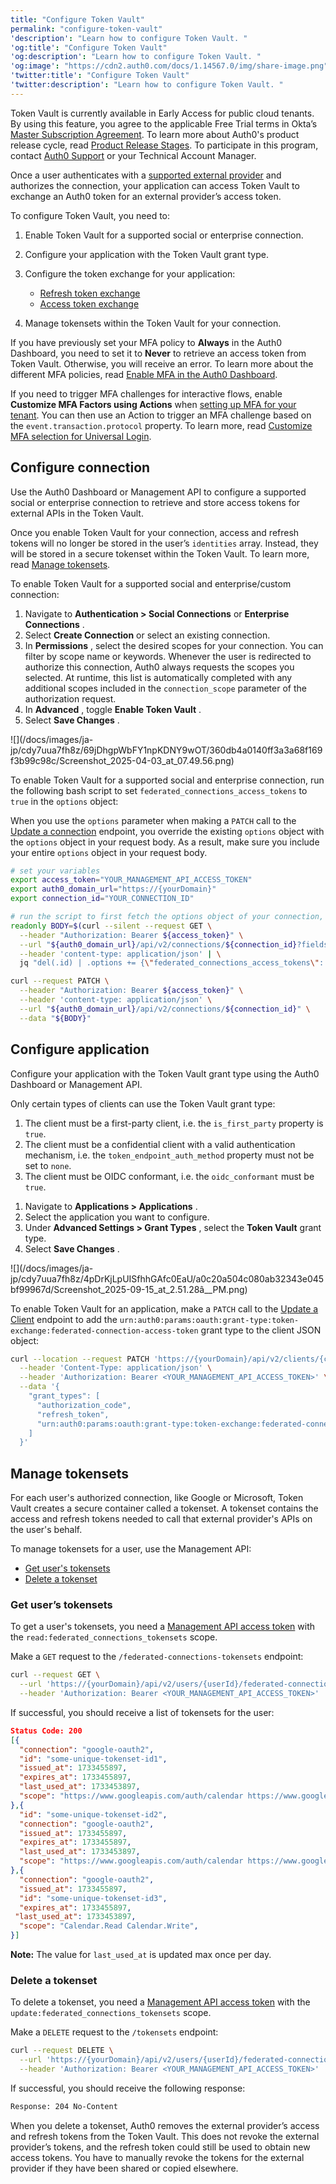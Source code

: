 ```yaml
---
title: "Configure Token Vault"
permalink: "configure-token-vault"
'description': "Learn how to configure Token Vault. "
'og:title': "Configure Token Vault"
'og:description': "Learn how to configure Token Vault. "
'og:image': "https://cdn2.auth0.com/docs/1.14567.0/img/share-image.png"
'twitter:title': "Configure Token Vault"
'twitter:description': "Learn how to configure Token Vault. "
---
```


<Warning>

Token Vault is currently available in Early Access for public cloud tenants. By using this feature, you agree to the applicable Free Trial terms in Okta’s [Master Subscription Agreement](https://www.okta.com/legal). To learn more about Auth0's product release cycle, read [Product Release Stages](/docs/ja-jp/troubleshoot/product-lifecycle/product-release-stages). To participate in this program, contact [Auth0 Support](https://support.auth0.com/) or your Technical Account Manager.

</Warning>

Once a user authenticates with a [supported external provider](https://auth0.com/ai/docs/integrations/overview) and authorizes the connection, your application can <Tooltip data-tooltip-id="react-containers-DefinitionTooltip-0" href="/docs/ja-jp/glossary?term=access-token" tip="アクセストークン: APIへのアクセスに使用される、不透明な文字列またはJWT形式の認可資格情報。" cta="用語集の表示">access Token</Tooltip> Vault to exchange an Auth0 token for an external provider’s access token.

To configure Token Vault, you need to:

1. Enable Token Vault for a supported social or enterprise connection.
2. Configure your application with the Token Vault grant type.
3. Configure the token exchange for your application:

   * [Refresh token exchange](/docs/ja-jp/secure/tokens/token-vault/refresh-token-exchange-with-token-vault)
   * [Access token exchange](/docs/ja-jp/secure/tokens/token-vault/access-token-exchange-with-token-vault)
4. Manage tokensets within the Token Vault for your connection.

<Callout icon="file-lines" color="#0EA5E9" iconType="regular">

If you have previously set your MFA policy to **Always** in the Auth0 Dashboard, you need to set it to **Never** to retrieve an access token from Token Vault. Otherwise, you will receive an error. To learn more about the different MFA policies, read [Enable MFA in the Auth0 Dashboard](/docs/ja-jp/secure/multi-factor-authentication/enable-mfa#enable-mfa-in-the-auth0-dashboard).

If you need to trigger MFA challenges for interactive flows, enable **Customize MFA Factors using Actions** when [setting up MFA for your tenant](/docs/ja-jp/secure/multi-factor-authentication/customize-mfa/customize-mfa-selection-universal-login#prepare-your-tenant). You can then use an Action to trigger an MFA challenge based on the `event.transaction.protocol` property. To learn more, read [Customize MFA selection for Universal Login](/docs/ja-jp/secure/multi-factor-authentication/customize-mfa/customize-mfa-selection-universal-login).

</Callout>

## Configure connection

Use the <Tooltip data-tooltip-id="react-containers-DefinitionTooltip-0" href="/docs/ja-jp/glossary?term=auth0-dashboard" tip="Auth0 Dashboard: サービスを構成するためのAuth0の主製品。" cta="用語集の表示">Auth0 Dashboard</Tooltip> or <Tooltip data-tooltip-id="react-containers-DefinitionTooltip-0" href="/docs/ja-jp/glossary?term=management-api" tip="Management API: 顧客が管理タスクを実行できるようにするための製品。" cta="用語集の表示">Management API</Tooltip> to configure a supported social or enterprise connection to retrieve and store access tokens for external APIs in the Token Vault.

Once you enable Token Vault for your connection, access and <Tooltip data-tooltip-id="react-containers-DefinitionTooltip-1" href="/docs/ja-jp/glossary?term=refresh-token" tip="リフレッシュトークン: ユーザーに再度ログインを強いることなく、更新されたアクセストークンを取得するために使用されるトークン。" cta="用語集の表示">refresh tokens</Tooltip> will no longer be stored in the user’s `identities` array. Instead, they will be stored in a secure <Tooltip data-tooltip-id="react-containers-DefinitionTooltip-4" href="/docs/ja-jp/glossary?term=tokenset" tip="Tokenset: Contains the access and refresh tokens needed to call an external provider's APIs." cta="用語集の表示">tokenset</Tooltip> within the Token Vault. To learn more, read [Manage tokensets](#manage-tokensets).

<Tabs><Tab title="Auth0 Dashboard">

To enable Token Vault for a supported social and enterprise/custom connection:

1. Navigate to **Authentication > Social Connections** or **Enterprise Connections** .
2. Select **Create Connection** or select an existing connection.
3. In **Permissions** , select the desired scopes for your connection. You can filter by scope name or keywords. Whenever the user is redirected to authorize this connection, Auth0 always requests the scopes you selected. At runtime, this list is automatically completed with any additional scopes included in the `connection_scope` parameter of the authorization request.
4. In **Advanced** , toggle **Enable Token Vault** .
5. Select **Save Changes** .

<Frame>![](/docs/images/ja-jp/cdy7uua7fh8z/69jDhgpWbFY1npKDNY9wOT/360db4a0140ff3a3a68f169f3b99c98c/Screenshot_2025-04-03_at_07.49.56.png)</Frame>

</Tab><Tab title="Management API">

To enable Token Vault for a supported social and enterprise connection, run the following bash script to set `federated_connections_access_tokens` to `true` in the `options` object:

<Callout icon="file-lines" color="#0EA5E9" iconType="regular">

When you use the `options` parameter when making a `PATCH` call to the [Update a connection](https://auth0.com/docs/api/management/v2/connections/patch-connections-by-id) endpoint, you override the existing `options` object with the `options` object in your request body. As a result, make sure you include your entire `options` object in your request body.

</Callout>

```bash lines
# set your variables
export access_token="YOUR_MANAGEMENT_API_ACCESS_TOKEN"
export auth0_domain_url="https://{yourDomain}"
export connection_id="YOUR_CONNECTION_ID"

# run the script to first fetch the options object of your connection, set federated_connections_access_tokens to true, and then patch it to the connection
readonly BODY=$(curl --silent --request GET \
  --header "Authorization: Bearer ${access_token}" \
  --url "${auth0_domain_url}/api/v2/connections/${connection_id}?fields=options" \
  --header 'content-type: application/json' | \
  jq "del(.id) | .options += {\"federated_connections_access_tokens\": {\"active\": true}}")

curl --request PATCH \
  --header "Authorization: Bearer ${access_token}" \
  --header 'content-type: application/json' \
  --url "${auth0_domain_url}/api/v2/connections/${connection_id}" \
  --data "${BODY}"
```

</Tab></Tabs>

## Configure application

Configure your application with the Token Vault grant type using the Auth0 Dashboard or Management API.

Only certain types of clients can use the Token Vault grant type:

1. The client must be a first-party client, i.e. the `is_first_party` property is `true`.
2. The client must be a confidential client with a valid authentication mechanism, i.e. the `token_endpoint_auth_method` property must not be set to `none`.
3. The client must be OIDC conformant, i.e. the `oidc_conformant` must be `true`.

<Tabs><Tab title="Auth0 Dashboard">

1. Navigate to **Applications > Applications** .
2. Select the application you want to configure.
3. Under **Advanced Settings > Grant Types** , select the **Token Vault** grant type.
4. Select **Save Changes** .

<Frame>![](/docs/images/ja-jp/cdy7uua7fh8z/4pDrKjLpUISfhhGAfc0EaU/a0c20a504c080ab32343e045bf99967d/Screenshot_2025-09-15_at_2.51.28â__PM.png)</Frame>

</Tab><Tab title="Management API">

To enable Token Vault for an application, make a `PATCH` call to the [Update a Client](https://auth0.com/docs/api/management/v2/clients/patch-clients-by-id) endpoint to add the `urn:auth0:params:oauth:grant-type:token-exchange:federated-connection-access-token` grant type to the client JSON object:

```bash lines
curl --location --request PATCH 'https://{yourDomain}/api/v2/clients/{clientId}' \
  --header 'Content-Type: application/json' \
  --header 'Authorization: Bearer <YOUR_MANAGEMENT_API_ACCESS_TOKEN>' \
  --data '{
    "grant_types": [
      "authorization_code",
      "refresh_token",
      "urn:auth0:params:oauth:grant-type:token-exchange:federated-connection-access-token"
    ]
  }'
```

</Tab></Tabs>

## Manage tokensets

For each user's authorized connection, like Google or Microsoft, Token Vault creates a secure container called a tokenset. A tokenset contains the access and refresh tokens needed to call that external provider's APIs on the user's behalf.

To manage tokensets for a user, use the Management API:

* [Get user's tokensets](#get-user-s-tokensets)
* [Delete a tokenset](#delete-a-tokenset)

### Get user’s tokensets

To get a user's tokensets, you need a [Management API access token](/docs/ja-jp/secure/tokens/access-tokens/management-api-access-tokens) with the `read:federated_connections_tokensets` scope.

Make a `GET` request to the `/federated-connections-tokensets` endpoint:

```bash lines
curl --request GET \
  --url 'https://{yourDomain}/api/v2/users/{userId}/federated-connections-tokensets' \
  --header 'Authorization: Bearer <YOUR_MANAGEMENT_API_ACCESS_TOKEN>'
```

If successful, you should receive a list of tokensets for the user:

```json lines
Status Code: 200
[{
  "connection": "google-oauth2",
  "id": "some-unique-tokenset-id1",
  "issued_at": 1733455897,
  "expires_at": 1733455897,
  "last_used_at": 1733453897,
  "scope": "https://www.googleapis.com/auth/calendar https://www.googleapis.com/auth/calendar.events",
},{
  "id": "some-unique-tokenset-id2",
  "connection": "google-oauth2",
  "issued_at": 1733455897,
  "expires_at": 1733455897,
  "last_used_at": 1733453897,
  "scope": "https://www.googleapis.com/auth/calendar https://www.googleapis.com/auth/calendar.events",
},{
  "connection": "google-oauth2",
  "issued_at": 1733455897,
  "id": "some-unique-tokenset-id3",
  "expires_at": 1733455897,
 "last_used_at": 1733453897,
  "scope": "Calendar.Read Calendar.Write",
}]
```

**Note:** The value for `last_used_at` is updated max once per day.

### Delete a tokenset

To delete a tokenset, you need a [Management API access token](/docs/ja-jp/secure/tokens/access-tokens/management-api-access-tokens) with the `update:federated_connections_tokensets` scope.

Make a `DELETE` request to the `/tokensets` endpoint:

```bash lines
curl --request DELETE \
  --url 'https://{yourDomain}/api/v2/users/{userId}/federated-connections-tokensets/{tokensetId}' \
  --header 'Authorization: Bearer <YOUR_MANAGEMENT_API_ACCESS_TOKEN>'
```

If successful, you should receive the following response:

```bash lines
Response: 204 No-Content
```

When you delete a tokenset, Auth0 removes the external provider’s access and refresh tokens from the Token Vault. This does not revoke the external provider’s tokens, and the refresh token could still be used to obtain new access tokens. You have to manually revoke the tokens for the external provider if they have been shared or copied elsewhere.